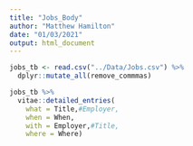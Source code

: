 ```yaml
---
title: "Jobs_Body"
author: "Matthew Hamilton"
date: "01/03/2021"
output: html_document
---
```


```r
jobs_tb <- read.csv("../Data/Jobs.csv") %>%
  dplyr::mutate_all(remove_commmas)
```
```r
jobs_tb %>% 
  vitae::detailed_entries(
    what = Title,#Employer,
    when = When,
    with = Employer,#Title,
    where = Where)
```